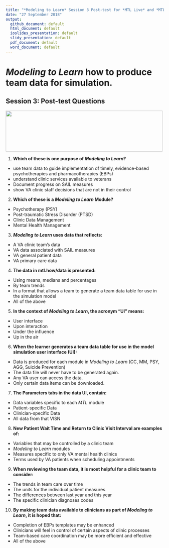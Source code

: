 ```yaml
---
title: "*Modeling to Learn* Session 3 Post-test for *MTL Live* and *MTL Video*"
date: "27 September 2018"
output: 
  github_document: default
  html_document: default
  ioslides_presentation: default
  slidy_presentation: default
  pdf_document: default
  word_document: default
---
```


# *Modeling to Learn* how to produce team data for simulation.
<!-- MTL Logo, HTML img tag -->
## Session 3: Post-test Questions	
<img src = "https://raw.githubusercontent.com/lzim/teampsd/teampsd_style/mtl_logo/mtl_testdontguess_sm.png"
     height = "130" width = "500">  
	
1.	**Which of these is one purpose of *Modeling to Learn*?**	
-	use team data to guide implementation of timely, evidence-based psychotherapies and pharmacotherapies (EBPs)	
-	understand clinic services available to veterans	
-	Document progress on SAIL measures	
-	show VA clinic staff decisions that are not in their control	
		
2.	**Which of these is a *Modeling to Learn* Module?**	
-	Psychotherapy (PSY)	
-	Post-traumatic Stress Disorder (PTSD)	
-	Clinic Data Management	
-	Mental Health Management	
		
3.	***Modeling to Learn* uses data that reflects:**	
-	A VA clinic team’s data	
-	VA data associated with SAIL measures	
-	VA general patient data	
-	VA primary care data	
		
4.	**The data in mtl.how/data is presented:**	
-	Using means, medians and percentages	
-	By team trends	
-	In a format that allows a team to generate a team data table for use in the simulation model	
-	All of the above	
		
5.	**In the context of *Modeling to Learn*, the acronym “UI” means:**	
-	User interface	
-	Upon interaction	
-	Under the influence	
-	Up in the air	
			
6.	**When the learner generates a team data table for use in the model simulation user interface (UI):**	
-	Data is produced for each module in *Modeling to Learn* (CC, MM, PSY, AGG, Suicide Prevention)	
-	The data file will never have to be generated again.	
-	Any VA user can access the data.	
-	Only certain data items can be downloaded.		
		
7.	**The Parameters tabs in the data UI, contain:**	
-	Data variables specific to each *MTL* module	
-	Patient-specific Data	
-	Clinician-specific Data	
-	All data from that VISN	
		
8.	**New Patient Wait Time and Return to Clinic Visit Interval are examples of:**	
-	Variables that may be controlled by a clinic team	
-	*Modeling to Learn* modules	
-	Measures specific to only VA mental health clinics	
-	Terms used by VA patients when scheduling appointments	
				
9.	**When reviewing the team data, it is most helpful for a clinic team to consider:**	
-	The trends in team care over time	
-	The units for the individual patient measures	
-	The differences between last year and this year	
-	The specific clinician diagnoses codes	
				
10.	**By making team data available to clinicians as part of *Modeling to Learn*, it is hoped that:**	
-	Completion of EBPs templates may be enhanced	
-	Clinicians will feel in control of certain aspects of clinic processes	
-	Team-based care coordination may be more efficient and effective	
-	All of the above	
